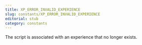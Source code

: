 ```yaml
---
title: XP_ERROR_INVALID_EXPERIENCE
slug: constants/XP_ERROR_INVALID_EXPERIENCE
editorial: stub
category: constants
---
```


<LSLConstant
	name="XP_ERROR_INVALID_EXPERIENCE"
	type="integer"
	value="7"
/>

The script is associated with an experience that no longer exists.
